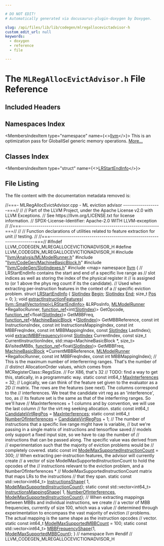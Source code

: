 ```yaml
---

# DO NOT EDIT!
# Automatically generated via docusaurus-plugin-doxygen by Doxygen.

slug: /api/files/lib/lib/codegen/mlregallocevictadvisor-h
custom_edit_url: null
keywords:
  - doxygen
  - reference
  - file

---
```





# The `MLRegAllocEvictAdvisor.h` File Reference

<DoxygenPage pluginConfig={pluginConfig}>



## Included Headers

<IncludesList>
<IncludesListItem
  filePath="llvm/Analysis/MLModelRunner.h"
  permalink="/docs/api/files/include/include/llvm/include/llvm/analysis/mlmodelrunner-h"
  isLocal="true" />
<IncludesListItem
  filePath="llvm/CodeGen/MachineBasicBlock.h"
  permalink="/docs/api/files/include/include/llvm/include/llvm/codegen/machinebasicblock-h"
  isLocal="true" />
<IncludesListItem
  filePath="llvm/CodeGen/SlotIndexes.h"
  permalink="/docs/api/files/include/include/llvm/include/llvm/codegen/slotindexes-h"
  isLocal="true" />
<IncludesListItem
  filePath="map"
  permalink=""
  isLocal="false" />
</IncludesList>

## Namespaces Index

<MembersIndex>

<MembersIndexItem
  type="namespace"
  name={<><a href="/docs/api/namespaces/llvm">llvm</a></>}>
This is an optimization pass for GlobalISel generic memory operations. <a href="/docs/api/namespaces/llvm/#details">More...</a>
</MembersIndexItem>

</MembersIndex>

## Classes Index

<MembersIndex>

<MembersIndexItem
  type="struct"
  name={<><a href="/docs/api/structs/llvm/lrstartendinfo">LRStartEndInfo</a></>}>
</MembersIndexItem>

</MembersIndex>


## File Listing

The file content with the documentation metadata removed is:

<ProgramListing>

<Link id="l00001" /><CodeLine lineNumber="1"><span class="doxyHighlightComment">//===- MLRegAllocEvictAdvisor.cpp - ML eviction advisor -------------------===//</span></CodeLine>
<Link id="l00002" /><CodeLine lineNumber="2"><span class="doxyHighlightComment">//</span></CodeLine>
<Link id="l00003" /><CodeLine lineNumber="3"><span class="doxyHighlightComment">// Part of the LLVM Project, under the Apache License v2.0 with LLVM Exceptions.</span></CodeLine>
<Link id="l00004" /><CodeLine lineNumber="4"><span class="doxyHighlightComment">// See https://llvm.org/LICENSE.txt for license information.</span></CodeLine>
<Link id="l00005" /><CodeLine lineNumber="5"><span class="doxyHighlightComment">// SPDX-License-Identifier: Apache-2.0 WITH LLVM-exception</span></CodeLine>
<Link id="l00006" /><CodeLine lineNumber="6"><span class="doxyHighlightComment">//</span></CodeLine>
<Link id="l00007" /><CodeLine lineNumber="7"><span class="doxyHighlightComment">//===----------------------------------------------------------------------===//</span></CodeLine>
<Link id="l00008" /><CodeLine lineNumber="8"><span class="doxyHighlightComment">//</span></CodeLine>
<Link id="l00009" /><CodeLine lineNumber="9"><span class="doxyHighlightComment">// Function declarations of utilities related to feature extraction for unit</span></CodeLine>
<Link id="l00010" /><CodeLine lineNumber="10"><span class="doxyHighlightComment">// testing.</span></CodeLine>
<Link id="l00011" /><CodeLine lineNumber="11"><span class="doxyHighlightComment">//</span></CodeLine>
<Link id="l00012" /><CodeLine lineNumber="12"><span class="doxyHighlightComment">//===----------------------------------------------------------------------===//</span></CodeLine>
<Link id="l00013" /><CodeLine lineNumber="13"></CodeLine>
<Link id="l00014" /><CodeLine lineNumber="14"><span class="doxyHighlightPreprocessor">#ifndef LLVM&#95;CODEGEN&#95;MLREGALLOCEVICTIONADVISOR&#95;H</span></CodeLine>
<Link id="l00015" /><CodeLine lineNumber="15"><span class="doxyHighlightPreprocessor">#define LLVM&#95;CODEGEN&#95;MLREGALLOCEVICTIONADVISOR&#95;H</span></CodeLine>
<Link id="l00016" /><CodeLine lineNumber="16"></CodeLine>
<Link id="l00017" /><CodeLine lineNumber="17"><span class="doxyHighlightPreprocessor">#include &quot;<a href="/docs/api/files/include/include/llvm/include/llvm/analysis/mlmodelrunner-h">llvm/Analysis/MLModelRunner.h</a>&quot;</span></CodeLine>
<Link id="l00018" /><CodeLine lineNumber="18"><span class="doxyHighlightPreprocessor">#include &quot;<a href="/docs/api/files/include/include/llvm/include/llvm/codegen/machinebasicblock-h">llvm/CodeGen/MachineBasicBlock.h</a>&quot;</span></CodeLine>
<Link id="l00019" /><CodeLine lineNumber="19"><span class="doxyHighlightPreprocessor">#include &quot;<a href="/docs/api/files/include/include/llvm/include/llvm/codegen/slotindexes-h">llvm/CodeGen/SlotIndexes.h</a>&quot;</span></CodeLine>
<Link id="l00020" /><CodeLine lineNumber="20"><span class="doxyHighlightPreprocessor">#include &lt;map&gt;</span></CodeLine>
<Link id="l00021" /><CodeLine lineNumber="21"></CodeLine>
<Link id="l00022" /><CodeLine lineNumber="22"><span class="doxyHighlightKeyword">namespace </span><span class="doxyHighlight"><a href="/docs/api/namespaces/llvm">llvm</a> &#123;</span></CodeLine>
<Link id="l00023" /><CodeLine lineNumber="23"></CodeLine>
<Link id="l00024" /><CodeLine lineNumber="24"><span class="doxyHighlightComment">// LRStartEndInfo contains the start and end of a specific live range as</span></CodeLine>
<Link id="l00025" /><CodeLine lineNumber="25"><span class="doxyHighlightComment">// slot indices as well as storing the index of the physical register it</span></CodeLine>
<Link id="l00026" /><CodeLine lineNumber="26"><span class="doxyHighlightComment">// is assigned to (or 1 above the phys reg count if its the candidate).</span></CodeLine>
<Link id="l00027" /><CodeLine lineNumber="27"><span class="doxyHighlightComment">// Used when extracting per-instruction features in the context of a</span></CodeLine>
<Link id="l00028" /><CodeLine lineNumber="28"><span class="doxyHighlightComment">// specific eviction problem.</span></CodeLine>
<Link id="l00029" /><CodeLine lineNumber="29" lineLink="/docs/api/structs/llvm/lrstartendinfo"><span class="doxyHighlightKeyword">struct </span><span class="doxyHighlight"><a href="/docs/api/structs/llvm/lrstartendinfo">LRStartEndInfo</a> &#123;</span></CodeLine>
<Link id="l00030" /><CodeLine lineNumber="30" lineLink="/docs/api/structs/llvm/lrstartendinfo/#ac7da32deec412f305d4b2a6ede983a5f"><span class="doxyHighlight">  <a href="/docs/api/classes/llvm/slotindex">SlotIndex</a> <a href="/docs/api/structs/llvm/lrstartendinfo/#ac7da32deec412f305d4b2a6ede983a5f">Begin</a>;</span></CodeLine>
<Link id="l00031" /><CodeLine lineNumber="31" lineLink="/docs/api/structs/llvm/lrstartendinfo/#a5231da102389a905a8f0533015b135c4"><span class="doxyHighlight">  <a href="/docs/api/classes/llvm/slotindex">SlotIndex</a> <a href="/docs/api/structs/llvm/lrstartendinfo/#a5231da102389a905a8f0533015b135c4">End</a>;</span></CodeLine>
<Link id="l00032" /><CodeLine lineNumber="32" lineLink="/docs/api/structs/llvm/lrstartendinfo/#ac99ed32375d5474d4d53bcdd8017bdc2"><span class="doxyHighlight">  </span><span class="doxyHighlightKeywordType">size&#95;t</span><span class="doxyHighlight"> <a href="/docs/api/structs/llvm/lrstartendinfo/#ac99ed32375d5474d4d53bcdd8017bdc2">Pos</a> = 0;</span></CodeLine>
<Link id="l00033" /><CodeLine lineNumber="33"><span class="doxyHighlight">&#125;;</span></CodeLine>
<Link id="l00034" /><CodeLine lineNumber="34"></CodeLine>
<Link id="l00035" /><CodeLine lineNumber="35"><span class="doxyHighlightKeywordType">void</span><span class="doxyHighlight"> <a href="/docs/api/namespaces/llvm/#a47832d6753036cd8ce039993854b3162">extractInstructionFeatures</a>(</span></CodeLine>
<Link id="l00036" /><CodeLine lineNumber="36"><span class="doxyHighlight">    <a href="/docs/api/classes/llvm/smallvectorimpl">llvm::SmallVectorImpl&lt;LRStartEndInfo&gt;</a> &amp;LRPosInfo,</span></CodeLine>
<Link id="l00037" /><CodeLine lineNumber="37"><span class="doxyHighlight">    <a href="/docs/api/classes/llvm/mlmodelrunner">MLModelRunner</a> &#42;RegallocRunner, <a href="/docs/api/classes/llvm/function-ref">function&#95;ref</a>&lt;</span><span class="doxyHighlightKeywordType">int</span><span class="doxyHighlight">(<a href="/docs/api/classes/llvm/slotindex">SlotIndex</a>)&gt; GetOpcode,</span></CodeLine>
<Link id="l00038" /><CodeLine lineNumber="38"><span class="doxyHighlight">    <a href="/docs/api/classes/llvm/function-ref">function&#95;ref</a>&lt;</span><span class="doxyHighlightKeywordType">float</span><span class="doxyHighlight">(<a href="/docs/api/classes/llvm/slotindex">SlotIndex</a>)&gt; GetMBBFreq,</span></CodeLine>
<Link id="l00039" /><CodeLine lineNumber="39"><span class="doxyHighlight">    <a href="/docs/api/classes/llvm/function-ref">function&#95;ref</a>&lt;<a href="/docs/api/classes/llvm/machinebasicblock">MachineBasicBlock</a> &#42;(<a href="/docs/api/classes/llvm/slotindex">SlotIndex</a>)&gt; GetMBBReference,</span></CodeLine>
<Link id="l00040" /><CodeLine lineNumber="40"><span class="doxyHighlight">    </span><span class="doxyHighlightKeyword">const</span><span class="doxyHighlight"> </span><span class="doxyHighlightKeywordType">int</span><span class="doxyHighlight"> InstructionsIndex, </span><span class="doxyHighlightKeyword">const</span><span class="doxyHighlight"> </span><span class="doxyHighlightKeywordType">int</span><span class="doxyHighlight"> InstructionsMappingIndex,</span></CodeLine>
<Link id="l00041" /><CodeLine lineNumber="41"><span class="doxyHighlight">    </span><span class="doxyHighlightKeyword">const</span><span class="doxyHighlight"> </span><span class="doxyHighlightKeywordType">int</span><span class="doxyHighlight"> MBBFreqIndex, </span><span class="doxyHighlightKeyword">const</span><span class="doxyHighlight"> </span><span class="doxyHighlightKeywordType">int</span><span class="doxyHighlight"> MBBMappingIndex,</span></CodeLine>
<Link id="l00042" /><CodeLine lineNumber="42"><span class="doxyHighlight">    </span><span class="doxyHighlightKeyword">const</span><span class="doxyHighlight"> <a href="/docs/api/classes/llvm/slotindex">SlotIndex</a> LastIndex);</span></CodeLine>
<Link id="l00043" /><CodeLine lineNumber="43"></CodeLine>
<Link id="l00044" /><CodeLine lineNumber="44"><span class="doxyHighlightKeywordType">void</span><span class="doxyHighlight"> <a href="/docs/api/namespaces/llvm/#aca5e9f38aa52cf67862a4c00f8eeba30">extractMBBFrequency</a>(</span><span class="doxyHighlightKeyword">const</span><span class="doxyHighlight"> <a href="/docs/api/classes/llvm/slotindex">SlotIndex</a> CurrentIndex,</span></CodeLine>
<Link id="l00045" /><CodeLine lineNumber="45"><span class="doxyHighlight">                         </span><span class="doxyHighlightKeyword">const</span><span class="doxyHighlight"> </span><span class="doxyHighlightKeywordType">size&#95;t</span><span class="doxyHighlight"> CurrentInstructionIndex,</span></CodeLine>
<Link id="l00046" /><CodeLine lineNumber="46"><span class="doxyHighlight">                         std::map&lt;MachineBasicBlock &#42;, size&#95;t&gt; &amp;VisitedMBBs,</span></CodeLine>
<Link id="l00047" /><CodeLine lineNumber="47"><span class="doxyHighlight">                         <a href="/docs/api/classes/llvm/function-ref">function&#95;ref</a>&lt;</span><span class="doxyHighlightKeywordType">float</span><span class="doxyHighlight">(<a href="/docs/api/classes/llvm/slotindex">SlotIndex</a>)&gt; GetMBBFreq,</span></CodeLine>
<Link id="l00048" /><CodeLine lineNumber="48"><span class="doxyHighlight">                         <a href="/docs/api/classes/llvm/machinebasicblock">MachineBasicBlock</a> &#42;CurrentMBBReference,</span></CodeLine>
<Link id="l00049" /><CodeLine lineNumber="49"><span class="doxyHighlight">                         <a href="/docs/api/classes/llvm/mlmodelrunner">MLModelRunner</a> &#42;RegallocRunner, </span><span class="doxyHighlightKeyword">const</span><span class="doxyHighlight"> </span><span class="doxyHighlightKeywordType">int</span><span class="doxyHighlight"> MBBFreqIndex,</span></CodeLine>
<Link id="l00050" /><CodeLine lineNumber="50"><span class="doxyHighlight">                         </span><span class="doxyHighlightKeyword">const</span><span class="doxyHighlight"> </span><span class="doxyHighlightKeywordType">int</span><span class="doxyHighlight"> MBBMappingIndex);</span></CodeLine>
<Link id="l00051" /><CodeLine lineNumber="51"></CodeLine>
<Link id="l00052" /><CodeLine lineNumber="52"><span class="doxyHighlightComment">// This is the maximum number of interfererring ranges. That&#39;s the number of</span></CodeLine>
<Link id="l00053" /><CodeLine lineNumber="53"><span class="doxyHighlightComment">// distinct AllocationOrder values, which comes from MCRegisterClass::RegsSize.</span></CodeLine>
<Link id="l00054" /><CodeLine lineNumber="54"><span class="doxyHighlightComment">// For X86, that&#39;s 32</span></CodeLine>
<Link id="l00055" /><CodeLine lineNumber="55"><span class="doxyHighlightComment">// TODO: find a way to get this, statically, in a programmatic way.</span></CodeLine>
<Link id="l00056" /><CodeLine lineNumber="56" lineLink="/docs/api/namespaces/llvm/#ab0793310dc42beb76693d514d3ba970d"><span class="doxyHighlightKeyword">static</span><span class="doxyHighlight"> </span><span class="doxyHighlightKeyword">const</span><span class="doxyHighlight"> int64&#95;t <a href="/docs/api/namespaces/llvm/#ab0793310dc42beb76693d514d3ba970d">MaxInterferences</a> = 32;</span></CodeLine>
<Link id="l00057" /><CodeLine lineNumber="57"></CodeLine>
<Link id="l00058" /><CodeLine lineNumber="58"><span class="doxyHighlightComment">// Logically, we can think of the feature set given to the evaluator as a 2D</span></CodeLine>
<Link id="l00059" /><CodeLine lineNumber="59"><span class="doxyHighlightComment">// matrix. The rows are the features (see next). The columns correspond to the</span></CodeLine>
<Link id="l00060" /><CodeLine lineNumber="60"><span class="doxyHighlightComment">// interferences. We treat the candidate virt reg as an &#39;interference&#39;, too, as</span></CodeLine>
<Link id="l00061" /><CodeLine lineNumber="61"><span class="doxyHighlightComment">// its feature set is the same as that of the interferring ranges. So we&#39;ll have</span></CodeLine>
<Link id="l00062" /><CodeLine lineNumber="62"><span class="doxyHighlightComment">// MaxInterferences + 1 columns and by convention, we will use the last column</span></CodeLine>
<Link id="l00063" /><CodeLine lineNumber="63"><span class="doxyHighlightComment">// for the virt reg seeking allocation.</span></CodeLine>
<Link id="l00064" /><CodeLine lineNumber="64" lineLink="/docs/api/namespaces/llvm/#affc831a8c8709e57a337d64be6eccf1b"><span class="doxyHighlightKeyword">static</span><span class="doxyHighlight"> </span><span class="doxyHighlightKeyword">const</span><span class="doxyHighlight"> int64&#95;t <a href="/docs/api/namespaces/llvm/#affc831a8c8709e57a337d64be6eccf1b">CandidateVirtRegPos</a> = <a href="/docs/api/namespaces/llvm/#ab0793310dc42beb76693d514d3ba970d">MaxInterferences</a>;</span></CodeLine>
<Link id="l00065" /><CodeLine lineNumber="65" lineLink="/docs/api/namespaces/llvm/#ad14e5d0def0abedca4ae24afdef519c1"><span class="doxyHighlightKeyword">static</span><span class="doxyHighlight"> </span><span class="doxyHighlightKeyword">const</span><span class="doxyHighlight"> int64&#95;t <a href="/docs/api/namespaces/llvm/#ad14e5d0def0abedca4ae24afdef519c1">NumberOfInterferences</a> = <a href="/docs/api/namespaces/llvm/#affc831a8c8709e57a337d64be6eccf1b">CandidateVirtRegPos</a> + 1;</span></CodeLine>
<Link id="l00066" /><CodeLine lineNumber="66"></CodeLine>
<Link id="l00067" /><CodeLine lineNumber="67"><span class="doxyHighlightComment">// The number of instructions that a specific live range might have is variable,</span></CodeLine>
<Link id="l00068" /><CodeLine lineNumber="68"><span class="doxyHighlightComment">// but we&#39;re passing in a single matrix of instructions and tensorflow saved</span></CodeLine>
<Link id="l00069" /><CodeLine lineNumber="69"><span class="doxyHighlightComment">// models only support a fixed input size, so we have to cap the number of</span></CodeLine>
<Link id="l00070" /><CodeLine lineNumber="70"><span class="doxyHighlightComment">// instructions that can be passed along. The specific value was derived from</span></CodeLine>
<Link id="l00071" /><CodeLine lineNumber="71"><span class="doxyHighlightComment">// experimentation such that the majority of eviction problems would be</span></CodeLine>
<Link id="l00072" /><CodeLine lineNumber="72"><span class="doxyHighlightComment">// completely covered.</span></CodeLine>
<Link id="l00073" /><CodeLine lineNumber="73" lineLink="/docs/api/namespaces/llvm/#a0f6a622f49aa7913d05fd8e3fa8ca13a"><span class="doxyHighlightKeyword">static</span><span class="doxyHighlight"> </span><span class="doxyHighlightKeyword">const</span><span class="doxyHighlight"> </span><span class="doxyHighlightKeywordType">int</span><span class="doxyHighlight"> <a href="/docs/api/namespaces/llvm/#a0f6a622f49aa7913d05fd8e3fa8ca13a">ModelMaxSupportedInstructionCount</a> = 300;</span></CodeLine>
<Link id="l00074" /><CodeLine lineNumber="74"></CodeLine>
<Link id="l00075" /><CodeLine lineNumber="75"><span class="doxyHighlightComment">// When extracting per-instruction features, the advisor will currently create</span></CodeLine>
<Link id="l00076" /><CodeLine lineNumber="76"><span class="doxyHighlightComment">// a vector of size ModelMaxSupportedInstructionCount to hold the opcodes of the</span></CodeLine>
<Link id="l00077" /><CodeLine lineNumber="77"><span class="doxyHighlightComment">// instructions relevant to the eviction problem, and a NumberOfInterferences &#42;</span></CodeLine>
<Link id="l00078" /><CodeLine lineNumber="78"><span class="doxyHighlightComment">// ModelMaxSupportedInstructionCount matrix that maps LRs to the instructions</span></CodeLine>
<Link id="l00079" /><CodeLine lineNumber="79"><span class="doxyHighlightComment">// that they span.</span></CodeLine>
<Link id="l00080" /><CodeLine lineNumber="80" lineLink="/docs/api/namespaces/llvm/#ac3e62fe1f9496414645a5f2cc59299e9"><span class="doxyHighlightKeyword">static</span><span class="doxyHighlight"> </span><span class="doxyHighlightKeyword">const</span><span class="doxyHighlight"> std::vector&lt;int64&#95;t&gt; <a href="/docs/api/namespaces/llvm/#ac3e62fe1f9496414645a5f2cc59299e9">InstructionsShape</a>&#123;</span></CodeLine>
<Link id="l00081" /><CodeLine lineNumber="81"><span class="doxyHighlight">    1, <a href="/docs/api/namespaces/llvm/#a0f6a622f49aa7913d05fd8e3fa8ca13a">ModelMaxSupportedInstructionCount</a>&#125;;</span></CodeLine>
<Link id="l00082" /><CodeLine lineNumber="82" lineLink="/docs/api/namespaces/llvm/#ab1f1fe70e29473f052b91e90544b809b"><span class="doxyHighlightKeyword">static</span><span class="doxyHighlight"> </span><span class="doxyHighlightKeyword">const</span><span class="doxyHighlight"> std::vector&lt;int64&#95;t&gt; <a href="/docs/api/namespaces/llvm/#ab1f1fe70e29473f052b91e90544b809b">InstructionsMappingShape</a>&#123;</span></CodeLine>
<Link id="l00083" /><CodeLine lineNumber="83"><span class="doxyHighlight">    1, <a href="/docs/api/namespaces/llvm/#ad14e5d0def0abedca4ae24afdef519c1">NumberOfInterferences</a>, <a href="/docs/api/namespaces/llvm/#a0f6a622f49aa7913d05fd8e3fa8ca13a">ModelMaxSupportedInstructionCount</a>&#125;;</span></CodeLine>
<Link id="l00084" /><CodeLine lineNumber="84"></CodeLine>
<Link id="l00085" /><CodeLine lineNumber="85"><span class="doxyHighlightComment">// When extracting mappings between MBBs and individual instructions, we create</span></CodeLine>
<Link id="l00086" /><CodeLine lineNumber="86"><span class="doxyHighlightComment">// a vector of MBB frequencies, currently of size 100, which was a value</span></CodeLine>
<Link id="l00087" /><CodeLine lineNumber="87"><span class="doxyHighlightComment">// determined through experimentation to encompass the vast majority of eviction</span></CodeLine>
<Link id="l00088" /><CodeLine lineNumber="88"><span class="doxyHighlightComment">// problems. The actual mapping is the same shape as the instruction opcodes</span></CodeLine>
<Link id="l00089" /><CodeLine lineNumber="89"><span class="doxyHighlightComment">// vector.</span></CodeLine>
<Link id="l00090" /><CodeLine lineNumber="90" lineLink="/docs/api/namespaces/llvm/#a271b262325043839db7d9e3da26b014d"><span class="doxyHighlightKeyword">static</span><span class="doxyHighlight"> </span><span class="doxyHighlightKeyword">const</span><span class="doxyHighlight"> int64&#95;t <a href="/docs/api/namespaces/llvm/#a271b262325043839db7d9e3da26b014d">ModelMaxSupportedMBBCount</a> = 100;</span></CodeLine>
<Link id="l00091" /><CodeLine lineNumber="91" lineLink="/docs/api/namespaces/llvm/#a86e7665ea220c6f3f7076923fa15f1a8"><span class="doxyHighlightKeyword">static</span><span class="doxyHighlight"> </span><span class="doxyHighlightKeyword">const</span><span class="doxyHighlight"> std::vector&lt;int64&#95;t&gt; <a href="/docs/api/namespaces/llvm/#a86e7665ea220c6f3f7076923fa15f1a8">MBBFrequencyShape</a>&#123;1,</span></CodeLine>
<Link id="l00092" /><CodeLine lineNumber="92"><span class="doxyHighlight">                                                    <a href="/docs/api/namespaces/llvm/#a271b262325043839db7d9e3da26b014d">ModelMaxSupportedMBBCount</a>&#125;;</span></CodeLine>
<Link id="l00093" /><CodeLine lineNumber="93"></CodeLine>
<Link id="l00094" /><CodeLine lineNumber="94"><span class="doxyHighlight">&#125; </span><span class="doxyHighlightComment">// namespace llvm</span></CodeLine>
<Link id="l00095" /><CodeLine lineNumber="95"></CodeLine>
<Link id="l00096" /><CodeLine lineNumber="96"><span class="doxyHighlightPreprocessor">#endif </span><span class="doxyHighlightComment">// LLVM&#95;CODEGEN&#95;MLREGALLOCEVICTIONADVISOR&#95;H</span></CodeLine>

</ProgramListing>


</DoxygenPage>
